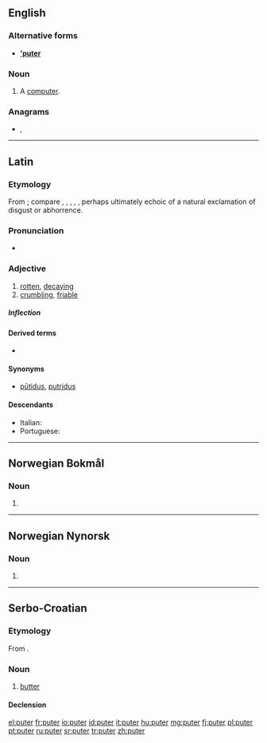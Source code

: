 {{also|Puter|'puter}}
==English==

===Alternative forms===
* '''[['puter]]'''

===Noun===
{{en-noun}}

# {{label|en|slang}} A [[computer]].

===Anagrams===
* {{l|en|erupt}}, {{l|en|Putre}}

----

==Latin==

===Etymology===
From {{der|la|ine-pro|*pu-}}; compare {{etyl|sa|-}} {{m|sa|पूयति||stinks, rots}}, {{etyl|el|-}} {{m|el|πῦον||discharge from a sore}}, {{m|el|πύθω||to rot}}, {{etyl|got|-}} {{m|got|𐍆𐌿𐌻𐍃||foul}}, {{etyl|ang|-}} {{m|ang|ful|fūl|foul}}, perhaps ultimately echoic of a natural exclamation of disgust or abhorrence.

===Pronunciation===
* {{la-pronunc|puter}}

===Adjective===
{{la-adj-3rd-3E|puter|putris|putre}}

# [[rotten]], [[decaying]]
# [[crumbling]], [[friable]]

=====Inflection=====
{{la-decl-3rd-3E|puter}}

====Derived terms====
* {{l|la|putreō}}

====Synonyms====
* {{sense|rotten}} [[putidus|pūtidus]], [[putridus]]

====Descendants====
* Italian: {{l|it|putre}}
* Portuguese: {{l|pt|podre}}

----

==Norwegian Bokmål==

===Noun===
{{head|nb|noun form|g=m|g2=f}}

# {{inflection of|pute||indefinite|p|lang=nb}}

----
==Norwegian Nynorsk==

===Noun===
{{head|nn|noun form|g=f}}

# {{inflection of|pute||indefinite|p|lang=nn}}

----

==Serbo-Croatian==

===Etymology===
From {{etyl|de|sh}} {{m|de|Butter}}.

===Noun===
{{sh-noun|g=m|head=pȕter|r|путер|пу̏тер}}

# [[butter]]

====Declension====
{{sh-decl-noun
|puter|putri
|putra|putara
|putru|putrima
|puter|putre
|putre|putri
|putru|putrima
|putrom|putrima
}}

[[el:puter]]
[[fr:puter]]
[[io:puter]]
[[id:puter]]
[[it:puter]]
[[hu:puter]]
[[mg:puter]]
[[fj:puter]]
[[pl:puter]]
[[pt:puter]]
[[ru:puter]]
[[sr:puter]]
[[tr:puter]]
[[zh:puter]]